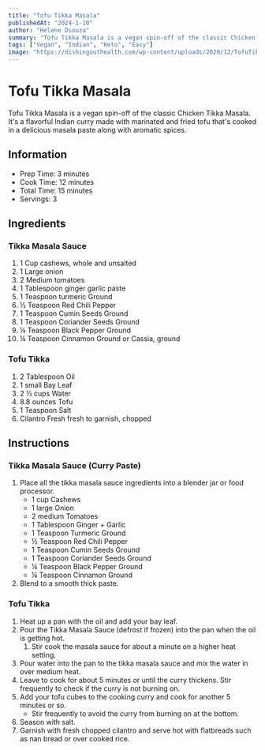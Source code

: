 ```yaml
---
title: "Tofu Tikka Masala"
publishedAt: "2024-1-10"
author: "Helene Dsouza"
summary: "Tofu Tikka Masala is a vegan spin-off of the classic Chicken Tikka Masala. It's a flavorful Indian curry made with marinated and fried tofu that's cooked in a delicious masala paste along with aromatic spices."
tags: ["Vegan", "Indian", "Keto", "Easy"]
image: "https://dishingouthealth.com/wp-content/uploads/2020/12/TofuTikkaMasala_Square3.jpg"
---
```


<!-- https://www.masalaherb.com/tofu-tikka-masala/ -->

# Tofu Tikka Masala
Tofu Tikka Masala is a vegan spin-off of the classic Chicken Tikka Masala. It's a flavorful Indian curry made with marinated and fried tofu that's cooked in a delicious masala paste along with aromatic spices.

## Information
- Prep Time: 3 minutes
- Cook Time: 12 minutes
- Total Time: 15 minutes
- Servings: 3

## Ingredients
### Tikka Masala Sauce
1. 1 Cup cashews, whole and unsalted
2. 1 Large onion
3. 2 Medium tomatoes
4. 1 Tablespoon ginger garlic paste
5. 1 Teaspoon turmeric Ground
6. ½ Teaspoon Red Chili Pepper
7. 1 Teaspoon Cumin Seeds Ground
8. 1 Teaspoon Coriander Seeds Ground
9. ¼ Teaspoon Black Pepper Ground
10. ¼ Teaspoon Cinnamon Ground or Cassia, ground
### Tofu Tikka
1. 2 Tablespoon Oil
2. 1 small Bay Leaf
3. 2 ½ cups Water
4. 8.8 ounces Tofu
5. 1 Teaspoon Salt
6. Cilantro Fresh fresh to garnish, chopped


## Instructions
### Tikka Masala Sauce (Curry Paste)

1. Place all the tikka masala sauce ingredients into a blender jar or food processor.
    - 1 cup Cashews
    - 1 large Onion
    - 2 medium Tomatoes
    - 1 Tablespoon Ginger + Garlic
    - 1 Teaspoon Turmeric Ground
    - ½ Teaspoon Red Chili Pepper
    - 1 Teaspoon Cumin Seeds Ground
    - 1 Teaspoon Coriander Seeds Ground
    - ¼ Teaspoon Black Pepper Ground
    - ¼ Teaspoon Cinnamon Ground
2. Blend to a smooth thick paste.

### Tofu Tikka

1. Heat up a pan with the oil and add your bay leaf.
2. Pour the Tikka Masala Sauce (defrost if frozen) into the pan when the oil is getting hot.
   1. Stir cook the masala sauce for about a minute on a higher heat setting.
3. Pour water into the pan to the tikka masala sauce and mix the water in over medium heat.
4. Leave to cook for about 5 minutes or until the curry thickens. Stir frequently to check if the curry is not burning on.
5. Add your tofu cubes to the cooking curry and cook for another 5 minutes or so.
   - Stir frequently to avoid the curry from burning on at the bottom.
6. Season with salt.
7. Garnish with fresh chopped cilantro and serve hot with flatbreads such as nan bread or over cooked rice.